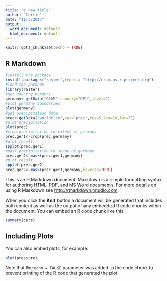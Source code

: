 ```yaml
---
title: "a new title"
author: "Carrie"
date: "11/3/2017"
output:
  word_document: default
  html_document: default
---
```


```r
knitr::opts_chunk$set(echo = TRUE)
```

## R Markdown
```r
#install the package
install.packages("raster",repos = "http://cran.us.r-project.org") 
#load the package
library(raster)
#get country borders
germany<-getData("GADM",country="DEU",level=2)
#plot germany boundaries
plot(germany)
#get precipitation data
prec<-getData("worldclim",var="prec",res=5,lon=10,lat=51)
#plot precipitation
plot(prec)
#crop precipitation to extent of germany
prec.ger1<-crop(prec,germany)
#plot result
spplot(prec.ger1)
#mask precipitation to shape of germany
prec.ger2<-mask(prec.ger1,germany)
#plot result
spplot(prec.ger2)
prec.ger2<-mask(prec.ger1,germany,inverse=TRUE)
```

This is an R Markdown document. Markdown is a simple formatting syntax for authoring HTML, PDF, and MS Word documents. For more details on using R Markdown see <http://rmarkdown.rstudio.com>.

When you click the **Knit** button a document will be generated that includes both content as well as the output of any embedded R code chunks within the document. You can embed an R code chunk like this:

```r
summary(cars)
```

## Including Plots

You can also embed plots, for example:

```r
plot(pressure)
```

Note that the `echo = FALSE` parameter was added to the code chunk to prevent printing of the R code that generated the plot.
